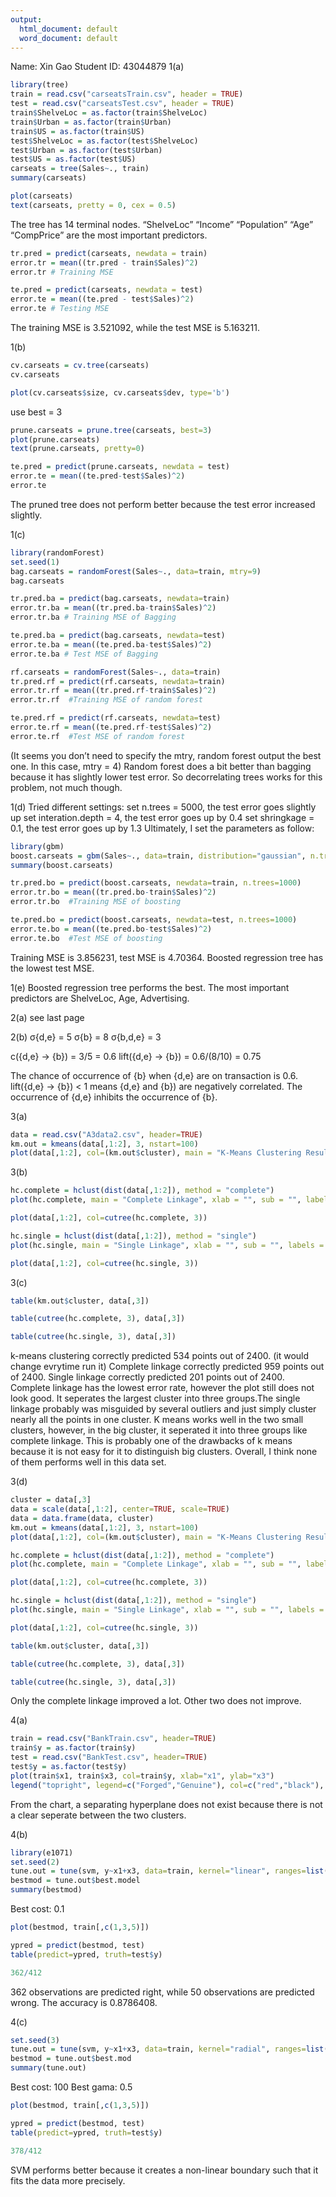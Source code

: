 ```yaml
---
output:
  html_document: default
  word_document: default
---
```

Name: Xin Gao
Student ID: 43044879
1(a)
```r
library(tree)
train = read.csv("carseatsTrain.csv", header = TRUE)
test = read.csv("carseatsTest.csv", header = TRUE)
train$ShelveLoc = as.factor(train$ShelveLoc)
train$Urban = as.factor(train$Urban)
train$US = as.factor(train$US)
test$ShelveLoc = as.factor(test$ShelveLoc)
test$Urban = as.factor(test$Urban)
test$US = as.factor(test$US)
carseats = tree(Sales~., train)
summary(carseats)
```

```r
plot(carseats)
text(carseats, pretty = 0, cex = 0.5)
```
The tree has 14 terminal nodes. "ShelveLoc" "Income" "Population" "Age" "CompPrice" are the most important predictors.

```r
tr.pred = predict(carseats, newdata = train)
error.tr = mean((tr.pred - train$Sales)^2)
error.tr # Training MSE
```
```r
te.pred = predict(carseats, newdata = test)
error.te = mean((te.pred - test$Sales)^2)
error.te # Testing MSE
```
The training MSE is 3.521092, while the test MSE is 5.163211.

1(b)
```r
cv.carseats = cv.tree(carseats)
cv.carseats
```
```r
plot(cv.carseats$size, cv.carseats$dev, type='b')
```
use best = 3

```r
prune.carseats = prune.tree(carseats, best=3)
plot(prune.carseats)
text(prune.carseats, pretty=0)
```
```r
te.pred = predict(prune.carseats, newdata = test)
error.te = mean((te.pred-test$Sales)^2)
error.te
```
The pruned tree does not perform better because the test error increased slightly.

1(c)
```r
library(randomForest)
set.seed(1)
bag.carseats = randomForest(Sales~., data=train, mtry=9)
bag.carseats
```
```r
tr.pred.ba = predict(bag.carseats, newdata=train)
error.tr.ba = mean((tr.pred.ba-train$Sales)^2)
error.tr.ba # Training MSE of Bagging
```
```r
te.pred.ba = predict(bag.carseats, newdata=test)
error.te.ba = mean((te.pred.ba-test$Sales)^2)
error.te.ba # Test MSE of Bagging
```
```r
rf.carseats = randomForest(Sales~., data=train)
tr.pred.rf = predict(rf.carseats, newdata=train)
error.tr.rf = mean((tr.pred.rf-train$Sales)^2)
error.tr.rf  #Training MSE of random forest
```

```r
te.pred.rf = predict(rf.carseats, newdata=test) 
error.te.rf = mean((te.pred.rf-test$Sales)^2)
error.te.rf  #Test MSE of random forest
```
(It seems you don't need to specify the mtry, random forest output the best one. In this case, mtry = 4)
Random forest does a bit better than bagging because it has slightly lower test error. 
So decorrelating trees works for this problem, not much though.

1(d)
Tried different settings:
set n.trees = 5000, the test error goes slightly up
set interation.depth = 4, the test error goes up by 0.4
set shringkage = 0.1, the test error goes up by 1.3
Ultimately, I set the parameters as follow:
```r
library(gbm)
boost.carseats = gbm(Sales~., data=train, distribution="gaussian", n.trees=1000, interaction.depth=1, shrinkage=0.01)
summary(boost.carseats)
```

```r
tr.pred.bo = predict(boost.carseats, newdata=train, n.trees=1000) 
error.tr.bo = mean((tr.pred.bo-train$Sales)^2)
error.tr.bo  #Training MSE of boosting
```

```r
te.pred.bo = predict(boost.carseats, newdata=test, n.trees=1000) 
error.te.bo = mean((te.pred.bo-test$Sales)^2)
error.te.bo  #Test MSE of boosting
```
Training MSE is 3.856231, test MSE is 4.70364.
Boosted regression tree has the lowest test MSE.

1(e)
Boosted regression tree performs the best. The most important predictors are ShelveLoc, Age, Advertising.


2(a)
see last page

2(b)
σ{d,e} = 5
σ{b} = 8
σ{b,d,e} = 3

c({d,e} -> {b}) = 3/5 = 0.6
lift({d,e} -> {b}) = 0.6/(8/10) = 0.75

The chance of occurrence of {b} when {d,e} are on transaction is 0.6.
lift({d,e} -> {b}) < 1 means {d,e} and {b}) are negatively correlated. The occurrence of {d,e} inhibits the occurrence of {b}.


3(a)
```r
data = read.csv("A3data2.csv", header=TRUE)
km.out = kmeans(data[,1:2], 3, nstart=100)
plot(data[,1:2], col=(km.out$cluster), main = "K-Means Clustering Results with K=3", pch = 20)
```

3(b)
```r
hc.complete = hclust(dist(data[,1:2]), method = "complete")
plot(hc.complete, main = "Complete Linkage", xlab = "", sub = "", labels = FALSE)
```
```r
plot(data[,1:2], col=cutree(hc.complete, 3))
```
```r
hc.single = hclust(dist(data[,1:2]), method = "single")
plot(hc.single, main = "Single Linkage", xlab = "", sub = "", labels = FALSE)
```
```r
plot(data[,1:2], col=cutree(hc.single, 3))
```
3(c)
```r
table(km.out$cluster, data[,3])
```
```r
table(cutree(hc.complete, 3), data[,3])
```

```r
table(cutree(hc.single, 3), data[,3])
```
k-means clustering correctly predicted 534 points out of 2400. (it would change evrytime run it)
Complete linkage correctly predicted 959 points out of 2400.
Single linkage correctly predicted 201 points out of 2400.
Complete linkage has the lowest error rate, however the plot still does not look good. It seperates the largest cluster into three groups.The single linkage probably was misguided by several outliers and just simply cluster nearly all the points in one cluster. K means works well in the two small clusters, however, in the big cluster, it seperated it into three groups like complete linkage. This is probably one of the drawbacks of k means because it is not easy for it to distinguish big clusters.
Overall, I think none of them performs well in this data set.

3(d)
```r
cluster = data[,3]
data = scale(data[,1:2], center=TRUE, scale=TRUE)
data = data.frame(data, cluster)
km.out = kmeans(data[,1:2], 3, nstart=100)
plot(data[,1:2], col=(km.out$cluster), main = "K-Means Clustering Results with K=3", pch = 20)
```
```r
hc.complete = hclust(dist(data[,1:2]), method = "complete")
plot(hc.complete, main = "Complete Linkage", xlab = "", sub = "", labels = FALSE)
```
```r
plot(data[,1:2], col=cutree(hc.complete, 3))
```
```r
hc.single = hclust(dist(data[,1:2]), method = "single")
plot(hc.single, main = "Single Linkage", xlab = "", sub = "", labels = FALSE)
```
```r
plot(data[,1:2], col=cutree(hc.single, 3))
```
```r
table(km.out$cluster, data[,3])
```
```r
table(cutree(hc.complete, 3), data[,3])
```
```r
table(cutree(hc.single, 3), data[,3])
```
Only the complete linkage improved a lot. Other two does not improve.

4(a)
```r
train = read.csv("BankTrain.csv", header=TRUE)
train$y = as.factor(train$y)
test = read.csv("BankTest.csv", header=TRUE)
test$y = as.factor(test$y)
plot(train$x1, train$x3, col=train$y, xlab="x1", ylab="x3")
legend("topright", legend=c("Forged","Genuine"), col=c("red","black"), pch=21)
```
From the chart, a separating hyperplane does not exist because there is not a clear seperate between the two clusters.

4(b)
```r
library(e1071)
set.seed(2)
tune.out = tune(svm, y~x1+x3, data=train, kernel="linear", ranges=list(cost=c(0.01,0.1,1,10,100,1000)))
bestmod = tune.out$best.model
summary(bestmod)
```
Best cost: 0.1

```r
plot(bestmod, train[,c(1,3,5)])
```
```r
ypred = predict(bestmod, test)
table(predict=ypred, truth=test$y)
```
```r
362/412
```

362 observations are predicted right, while 50 observations are predicted wrong.
The accuracy is 0.8786408.

4(c)
```r
set.seed(3)
tune.out = tune(svm, y~x1+x3, data=train, kernel="radial", ranges=list(cost=c(0.01,0.1,1,10,100,1000), gamma=c(0.5,1,2,3,4)))
bestmod = tune.out$best.mod
summary(tune.out)
```
Best cost: 100
Best gama: 0.5

```r
plot(bestmod, train[,c(1,3,5)])
```
```r
ypred = predict(bestmod, test)
table(predict=ypred, truth=test$y)
```
```r
378/412
```
SVM performs better because it creates a non-linear boundary such that it fits the data more precisely.

